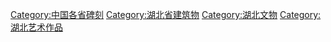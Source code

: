 [[Category:中国各省碑刻|Category:中国各省碑刻]]
[[Category:湖北省建筑物|Category:湖北省建筑物]]
[[Category:湖北文物|Category:湖北文物]]
[[Category:湖北艺术作品|Category:湖北艺术作品]]